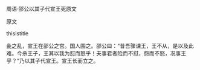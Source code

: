 


周语·邵公以其子代宣王死原文

原文

thisistitle

彘之乱，宣王在邵公之宫。国人围之。邵公曰：“昔吾骤谏王，王不从，是以及此难。今杀王子，王其以我为怼而怒乎！夫事君者险而不怼，怨而不怒，况事王乎？”乃以其子代宣王。宣王长而立之。

